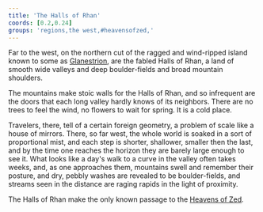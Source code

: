 ```yaml
---
title: 'The Halls of Rhan'
coords: [0.2,0.24]
groups: 'regions,the west,#heavensofzed,'
---
```


Far to the west, on the northern cut of the ragged and wind-ripped island known to some as [Glanestrion](), are the fabled Halls of Rhan, a land of smooth wide valleys and deep boulder-fields and broad mountain shoulders.

The mountains make stoic walls for the Halls of Rhan, and so infrequent are the doors that each long valley hardly knows of its neighbors. There are no trees to feel the wind, no flowers to wait for spring. It is a cold place.

Travelers, there, tell of a certain foreign geometry, a problem of scale like a house of mirrors. There, so far west, the whole world is soaked in a sort of proportional mist, and each step is shorter, shallower, smaller then the last, and by the time one reaches the horizon they are barely large enough to see it. What looks like a day's walk to a curve in the valley often takes weeks, and, as one approaches them, mountains swell and remember their posture, and dry, pebbly washes are revealed to be boulder-fields, and streams seen in the distance are raging rapids in the light of proximity.

The Halls of Rhan make the only known passage to the [Heavens of Zed](heavensofzed).